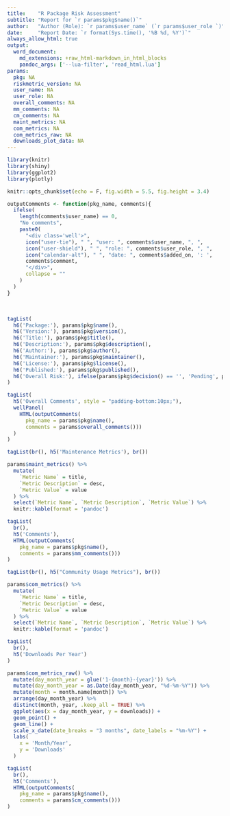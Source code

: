 ```yaml
---
title:    "R Package Risk Assessment"
subtitle: "Report for `r params$pkg$name()`"
author:   "Author (Role): `r params$user_name` (`r params$user_role `)"
date:     "Report Date: `r format(Sys.time(), '%B %d, %Y')`"
always_allow_html: true
output:
  word_document:
    md_extensions: +raw_html-markdown_in_html_blocks
    pandoc_args: ['--lua-filter', 'read_html.lua']
params:
  pkg: NA
  riskmetric_version: NA
  user_name: NA
  user_role: NA
  overall_comments: NA
  mm_comments: NA
  cm_comments: NA
  maint_metrics: NA
  com_metrics: NA
  com_metrics_raw: NA
  downloads_plot_data: NA
---
```


```r
library(knitr)
library(shiny)
library(ggplot2)
library(plotly)

knitr::opts_chunk$set(echo = F, fig.width = 5.5, fig.height = 3.4)
```


```r
outputComments <- function(pkg_name, comments){
  ifelse(
    length(comments$user_name) == 0, 
    "No comments",
    paste0(
      "<div class='well'>",
      icon("user-tie"), " ", "user: ", comments$user_name, ", ", 
      icon("user-shield"), " ", "role: ", comments$user_role, ", ",
      icon("calendar-alt"), " ", "date: ", comments$added_on, ': ',
      comments$comment,
      "</div>",
      collapse = ""
    )
  )
}
```

<br>

```r
tagList(
  h6('Package:'), params$pkg$name(),
  h6('Version:'), params$pkg$version(),
  h6('Title:'), params$pkg$title(),
  h6('Description:'), params$pkg$description(),
  h6('Author:'), params$pkg$author(),
  h6('Maintainer:'), params$pkg$maintainer(),
  h6('License:'), params$pkg$license(),
  h6('Published:'), params$pkg$published(),
  h6('Overall Risk:'), ifelse(params$pkg$decision() == '', 'Pending', params$pkg$decision())
)
```


```r
tagList(
  h5('Overall Comments', style = "padding-bottom:10px;"),
  wellPanel(
    HTML(outputComments(
      pkg_name = params$pkg$name(),
      comments = params$overall_comments()))
  )
)
```


```r
tagList(br(), h5('Maintenance Metrics'), br())
```


```r
params$maint_metrics() %>%
  mutate(
    `Metric Name` = title,
    `Metric Description` = desc,
    `Metric Value` = value
  ) %>%
  select(`Metric Name`, `Metric Description`, `Metric Value`) %>%
  knitr::kable(format = 'pandoc')
```


```r
tagList(
  br(),
  h5('Comments'),
  HTML(outputComments(
    pkg_name = params$pkg$name(),
    comments = params$mm_comments()))
)
```


```r
tagList(br(), h5("Community Usage Metrics"), br())
```


```r
params$com_metrics() %>%
  mutate(
    `Metric Name` = title,
    `Metric Description` = desc,
    `Metric Value` = value
  ) %>%
  select(`Metric Name`, `Metric Description`, `Metric Value`) %>%
  knitr::kable(format = 'pandoc')
```


```r
tagList(
  br(),
  h5('Downloads Per Year')
)
```


```r
params$com_metrics_raw() %>%
  mutate(day_month_year = glue('1-{month}-{year}')) %>%
  mutate(day_month_year = as.Date(day_month_year, "%d-%m-%Y")) %>%
  mutate(month = month.name[month]) %>%
  arrange(day_month_year) %>%
  distinct(month, year, .keep_all = TRUE) %>%
  ggplot(aes(x = day_month_year, y = downloads)) +
  geom_point() +
  geom_line() +
  scale_x_date(date_breaks = "3 months", date_labels = "%m-%Y") +
  labs(
    x = 'Month/Year',
    y = 'Downloads'
  )
```


```r
tagList(
  br(),
  h5('Comments'),
  HTML(outputComments(
    pkg_name = params$pkg$name(),
    comments = params$cm_comments()))
)
```

